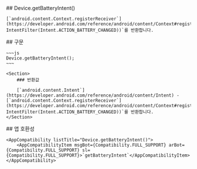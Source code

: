 
<Section>
    ## Device.getBatteryIntent()

    [`android.content.Context.registerReceiver`](https://developer.android.com/reference/android/content/Context#registerReceiver(android.content.BroadcastReceiver,%20android.content.IntentFilter))`(null, IntentFilter(Intent.ACTION_BATTERY_CHANGED))`를 반환합니다.
</Section>
<Section>
    ## 구문

    ~~~js
    Device.getBatteryIntent();
    ~~~

    <Section>
        ### 반환값

        [`android.content.Intent`](https://developer.android.com/reference/android/content/Intent) - [`android.content.Context.registerReceiver`](https://developer.android.com/reference/android/content/Context#registerReceiver(android.content.BroadcastReceiver,%20android.content.IntentFilter))`(null, IntentFilter(Intent.ACTION_BATTERY_CHANGED))`를 반환합니다.
    </Section>
</Section>
<Section>
    ## 앱 호환성

    <AppCompatibility listTitle="Device.getBatteryIntent()">
        <AppCompatibilityItem msgBot={Compatibility.FULL_SUPPORT} arBot={Compatibility.FULL_SUPPORT} sl={Compatibility.FULL_SUPPORT}>`getBatteryIntent`</AppCompatibilityItem>
    </AppCompatibility>
</Section>